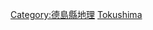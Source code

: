 {{日本行政區劃分類導航|山峰}}
{{Commonscat|Mountains of Tokushima prefecture}}

[[Category:德島縣地理|Category:德島縣地理]]
[[Category:日本各都道府縣山峰|Tokushima]]